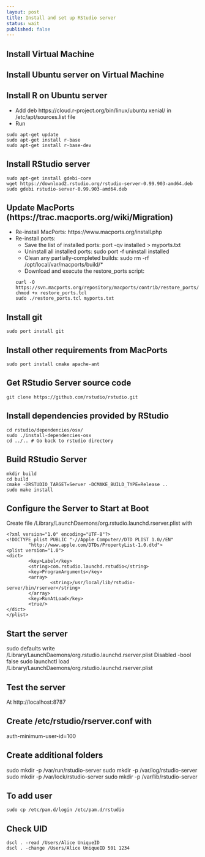 ```yaml
---
layout: post
title: Install and set up RStudio server
status: wait
published: false
---
```


## Install Virtual Machine

## Install Ubuntu server on Virtual Machine

## Install R on Ubuntu server

* Add deb https://cloud.r-project.org/bin/linux/ubuntu xenial/ in /etc/apt/sources.list file
* Run
```
sudo apt-get update
sudo apt-get install r-base
sudo apt-get install r-base-dev
```

## Install RStudio server
```
sudo apt-get install gdebi-core
wget https://download2.rstudio.org/rstudio-server-0.99.903-amd64.deb
sudo gdebi rstudio-server-0.99.903-amd64.deb
```

## Update MacPorts (https://trac.macports.org/wiki/Migration)
* Re-install MacPorts: https://www.macports.org/install.php 
* Re-install ports:
    + Save the list of installed ports: port -qv installed > myports.txt
    + Uninstall all installed ports: sudo port -f uninstall installed
    + Clean any partially-completed builds: sudo rm -rf /opt/local/var/macports/build/*
    + Download and execute the restore_ports script: 
    ```
    curl -O https://svn.macports.org/repository/macports/contrib/restore_ports/restore_ports.tcl
chmod +x restore_ports.tcl
sudo ./restore_ports.tcl myports.txt
    ```

## Install git
```
sudo port install git
```

## Install other requirements from MacPorts
```
sudo port install cmake apache-ant
```

## Get RStudio Server source code
```
git clone https://github.com/rstudio/rstudio.git
```

## Install dependencies provided by RStudio
```
cd rstudio/dependencies/osx/
sudo ./install-dependencies-osx
cd ../.. # Go back to rstudio directory
```

## Build RStudio Server
```
mkdir build
cd build
cmake -DRSTUDIO_TARGET=Server -DCMAKE_BUILD_TYPE=Release ..
sudo make install
```

## Configure the Server to Start at Boot
Create file /Library/LaunchDaemons/org.rstudio.launchd.rserver.plist with
```
<?xml version="1.0" encoding="UTF-8"?>
<!DOCTYPE plist PUBLIC "-//Apple Computer//DTD PLIST 1.0//EN"
        "http://www.apple.com/DTDs/PropertyList-1.0.dtd">
<plist version="1.0">
<dict>
        <key>Label</key>
        <string>com.rstudio.launchd.rstudio</string>
        <key>ProgramArguments</key>
        <array>
                <string>/usr/local/lib/rstudio-server/bin/rserver</string>
        </array>
        <key>RunAtLoad</key>
        <true/>
</dict>
</plist>
```

## Start the server
sudo defaults write /Library/LaunchDaemons/org.rstudio.launchd.rserver.plist Disabled -bool false
sudo launchctl load /Library/LaunchDaemons/org.rstudio.launchd.rserver.plist

## Test the server
At http://localhost:8787 

## Create /etc/rstudio/rserver.conf with
auth-minimum-user-id=100

## Create additional folders
sudo mkdir -p /var/run/rstudio-server
sudo mkdir -p /var/log/rstudio-server
sudo mkdir -p /var/lock/rstudio-server
sudo mkdir -p /var/lib/rstudio-server

## To add user
```
sudo cp /etc/pam.d/login /etc/pam.d/rstudio
```

## Check UID
```
dscl . -read /Users/Alice UniqueID
dscl . -change /Users/Alice UniqueID 501 1234
```

